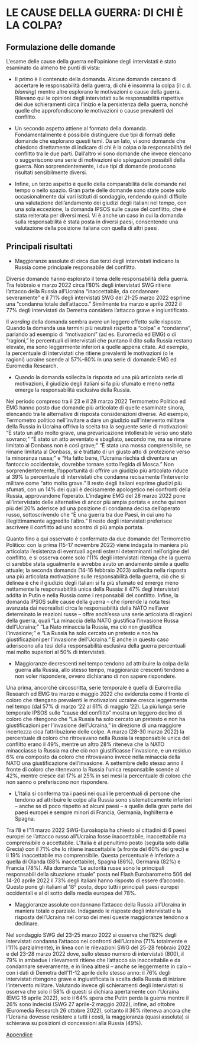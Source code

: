 #  LE CAUSE DELLA GUERRA: DI CHI È LA COLPA?

## Formulazione delle domande

L’esame delle cause della guerra nell’opinione degli intervistati è stato esaminato da almeno tre punti di vista: 

* Il primo è il contenuto della domanda. Alcune domande cercano di accertare le responsabilità della guerra, di chi è insomma la colpa (il c.d. *blaming*) mentre altre esplorano le motivazioni o cause della guerra. Rilevano qui le opinioni degli intervistati sulle responsabilità rispettive dei due schieramenti circa l’inizio e la persistenza della guerra, nonché quelle che approfondiscono le motivazioni o cause prevalenti del conflitto.

* Un secondo aspetto attiene al formato della domanda. Fondamentalmente è possibile distinguere due tipi di formati delle domande che esplorano questi temi. Da un lato, vi sono domande che chiedono direttamente di indicare di chi è la colpa o la responsabilità del conflitto tra le due parti. Dall’altro vi sono domande che invece elencano o suggeriscono una serie di motivazioni e/o spiegazioni possibili della guerra. Non sorprendentemente, i due tipi di domande producono risultati sensibilmente diversi. 

* Infine, un terzo aspetto è quello della comparabilità delle domande nel tempo o nello spazio. Gran parte delle domande sono state poste solo occasionalmente dai vari istituti di sondaggio, rendendo quindi difficile una valutazione dell’andamento dei giudizi degli italiani nel tempo, con una sola eccezione, la domanda IPSOS sulle cause del conflitto, che è stata reiterata per diversi mesi. Vi è anche un caso in cui la domanda sulla responsabilità è stata posta in diversi paesi, consentendo una valutazione della posizione italiana con quella di altri paesi.

## Principali risultati 

* Maggioranze assolute di circa due terzi degli intervistati indicano la Russia come principale responsabile del conflitto.

Diverse domande hanno esplorato il tema delle responsabilità della guerra. Tra febbraio e marzo 2022 circa l’80% degli intervistati SWG ritiene l’attacco della Russia all’Ucraina “inaccettabile, da condannare severamente” e il 71% degli intervistati SWG del 21-25 marzo 2022 esprime una “condanna totale dell’attacco.” Similmente tra marzo e aprile 2022 il 77% degli intervistati da Demetra considera l’attacco grave e ingiustificato.

Il *wording* della domanda sembra avere un leggero effetto sulle risposte. Quando la domanda usa termini più neutrali rispetto a “colpa” e “condanna”, parlando ad esempio di “motivazioni” (ad es. Euromedia ed EMG) o di “ragioni,” le percentuali di intervistati che puntano il dito sulla Russia restano elevate, ma sono leggermente inferiori a quelle appena citate. Ad esempio, la percentuale di intervistati che ritiene prevalenti le motivazioni (o le ragioni) ucraine scende al 57%-60% in una serie di domande EMG ed Euromedia Research.

* Quando la domanda sollecita la risposta ad una più articolata serie di motivazioni, il giudizio degli italiani si fa più sfumato e meno netta emerge la responsabilità esclusiva della Russia.

Nel periodo compreso tra il 23 e il 28 marzo 2022 Termometro Politico ed EMG hanno posto due domande più articolate di quelle esaminate sinora, elencando tra le alternative di risposta considerazioni diverse. Ad esempio, Termometro politico nell’invitare a dare un giudizio sull’intervento militare della Russia in Ucraina offriva la scelta tra la seguente serie di motivazioni: “È stato un atto molto grave, una prevaricazione intollerabile verso uno stato sovrano;” “È stato un atto avventato e sbagliato, secondo me, ma se rimane limitato al Donbass non è così grave;” “È stata una mossa comprensibile, se rimane limitata al Donbass, si è trattato di un giusto atto di protezione verso la minoranza russa;” e “Ha fatto bene, l'Ucraina rischia di diventare un fantoccio occidentale, dovrebbe tornare sotto l'egida di Mosca.” Non sorprendentemente, l’opportunità di offrire un giudizio più articolato riduce al 39% la percentuale di intervistati che condanna recisamente l’intervento militare come “atto molto grave.” Il resto degli italiani esprime giudizi più sfumati, con un 14% dei quali è decisamente apologetico nei confronti della Russia, approvandone l’operato. L’indagine EMG del 28 marzo 2022 pone all’intervistato delle alternative di ancor più ampia portata e anche qui non più del 20% aderisce ad una posizione di condanna decisa dell’operato russo, sottoscrivendo che “È una guerra tra due Paesi, in cui uno ha illegittimamente aggredito l'altro.” Il resto degli intervistati preferisce ascrivere il conflitto ad uno scontro di più ampia portata. 

Quanto fino a qui osservato è confermato da due domande del Termometro Politico: con la prima (15-17 novembre 2022) viene indagata in maniera più articolata l'esistenza di eventuali agenti esterni determinanti nell'origine del conflitto, e si osserva come solo l'11% degli intervistati ritenga che la guerra ci sarebbe stata ugualmente e avrebbe avuto un andamento simile a quello attuale; la seconda domanda (14-16 febbraio 2023) sollecita nella risposta una più articolata motivazione sulle responsabilità della guerra, ciò che si delinea è che il giudizio degli italiani si fa più sfumato ed emerge meno nettamente la responsabitlità unica della Russia: il 47% degl intervistati addita in Putin e nella Russia come i responsabili del conflitto. Infine, la domanda IPSOS sulle cause della guerra – che riprende la nota tesi avanzata dai neorealisti circa le responsabilità della NATO nell’aver determinato le reazioni russe – offre anch’essa una serie articolata di ragioni della guerra, quali “La minaccia della NATO giustifica l’invasione Russa dell’Ucraina;” “La Nato minaccia la Russia, ma ciò non giustifica l’invasione;” e “La Russia ha solo cercato un pretesto e non ha giustificazioni per l’invasione dell’Ucraina.” E anche in questo caso aderiscono alla tesi della responsabilità esclusiva della guerra percentuali mai molto superiori al 50% di intervistati.

* Maggioranze decrescenti nel tempo tendono ad attribuire la colpa della guerra alla Russia, allo stesso tempo, maggioranze crescenti tendono a non voler rispondere, ovvero dichiarano di non sapere rispondere.

Una prima, ancorché circoscritta, serie temporale è quella di Euromedia Research ed EMG tra marzo e maggio 2022 che evidenzia come il fronte di coloro che ritengano prevalenti le motivazioni ucraine cresca leggermente nel tempo (dal 57% di marzo '22 al 61% di maggio '22). La più lunga serie temporale IPSOS sulle “cause del conflitto” mostra un leggero declino di coloro che ritengono che “La Russia ha solo cercato un pretesto e non ha giustificazioni per l’invasione dell’Ucraina,” in direzione di una maggiore incertezza cica l’attribuzione delle colpe. A marzo (28-30 marzo 2022) la percentuale di coloro che ritrovavano nella Russia la responsabile unica del conflitto erano il 49%, mentre un altro 28% riteneva che la NATO minacciasse la Russia ma che ciò non giustificasse l’invasione, e un residuo 6% era composto da coloro che ritrovavano invece nella minaccia della NATO una giustificazione dell’invasione. A settembre dello stesso anno il fronte di coloro che ritenevano la Russia l’unica responsabile scende al 42%, mentre cresce dal 17% al 25% in sei mesi la percentuale di coloro che non sanno o preferiscono non rispondere.

* L’Italia si conferma tra i paesi nei quali le percentuali di persone che tendono ad attribuire le colpe alla Russia sono sistematicamente inferiori – anche se di poco rispetto ad alcuni paesi – a quelle della gran parte dei paesi europei e sempre minori di Francia, Germania, Inghilterra e Spagna.

Tra l’8 e l’11 marzo 2022 SWG-Euroskopia ha chiesto ai cittadini di 6 paesi europei se l’attacco russo all’Ucraina fosse inaccettabile, inaccettabile ma comprensibile o accettabile. L’Italia è al penultimo posto (seguita solo dalla Grecia) con il 71% che lo ritiene inaccettabile (a fronte del 60% dei greci) e il 19% inaccettabile ma comprensibile. Questa percentuale è inferiore a quella di Olanda (88% inaccettabile), Spagna (86%), Germania (82%) e Francia (78%). Alla domanda “Le autorità russe sono le principali responsabili della situazione attuale” posta nel Flash Eurobarometro 506 del 14-20 aprile 2022 il 73% degli italiani hanno risposto di essere d’accordo. Questo pone gli italiani al 18° posto, dopo tutti i principali paesi europei occidentali e al di sotto della media europea del 78%.

* Maggioranze assolute condannano l'attacco della Russia all'Ucraina in maniera totale o parziale. Indagando le risposte degli intervistati e la risposta dell'Ucraina nel corso dei mesi queste maggioranze tendono a declinare. 

Nel sondaggio SWG del 23-25 marzo 2022 si osserva che l’82% degli intervistati condanna l’attacco nei confronti dell’Ucraina (71% totalmente e l’11% parzialmente), in linea con le rilevazioni SWG del 25-28 febbraio 2022 e del 23-28 marzo 2022 dove, sullo stesso numero di intervistati (800), il 79% in ambedue i rilevamenti ritiene che l’attacco sia inaccettabile e da condannare severamente, e in linea altresì – anche se leggermente in calo – con i dati di Demetra dell’11-12 aprile dello stesso anno: il 76% degli intervistati ritengono grave e ingiustificata la scelta della Russia di iniziare l’intervento militare. Valutando invece gli schieramenti degli intervistati si osserva che solo il 58% di questi si dichiara apertamente con l’Ucraina (EMG 16 aprile 2022), solo il 64% spera che Putin perda la guerra mentre il 26% sono indecisi (SWG 27 aprile-2 maggio 2022), infine, ad ottobre (Euromedia Research 26 ottobre 2022), soltanto il 36% riteneva ancora che l’Ucraina dovesse resistere a tutti i costi, la maggioranza (quasi assoluta) si schierava su posizioni di concessioni alla Russia (49%).

[Appendice](https://github.com/LucianaFazio/Ucrania/blob/main/PDF_Appendice/III.%20Le%20cause%20della%20guerra_v.5.pdf)
